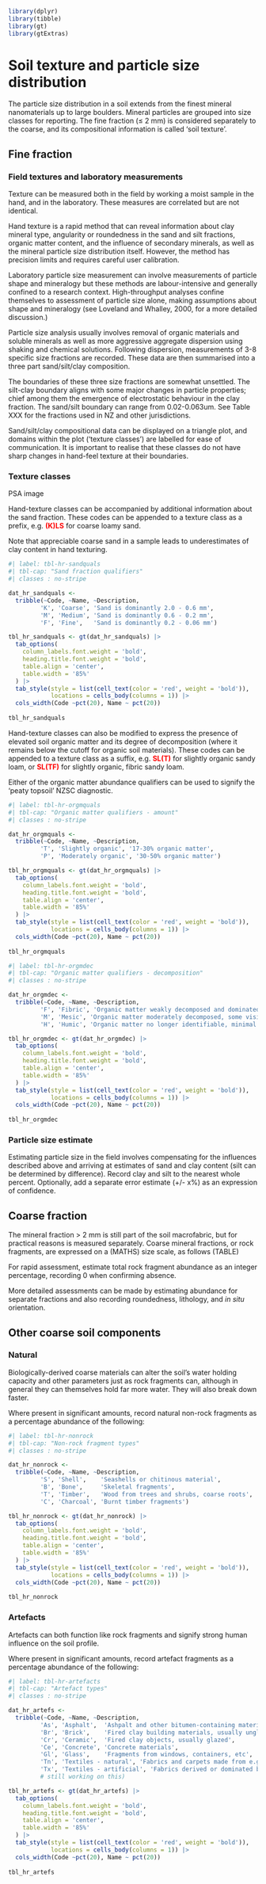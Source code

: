 
```r
library(dplyr)
library(tibble)
library(gt)
library(gtExtras)
```

# Soil texture and particle size distribution

The particle size distribution in a soil extends from the finest mineral nanomaterials up to large boulders. Mineral particles are grouped into size classes for reporting. The fine fraction (≤ 2 mm) is considered separately to the coarse, and its compositional information is called 'soil texture'.

## Fine fraction

### Field textures and laboratory measurements

Texture can be measured both in the field by working a moist sample in the hand, and in the laboratory. These measures are correlated but are not identical.

Hand texture is a rapid method that can reveal information about clay mineral type, angularity or roundedness in the sand and silt fractions, organic matter content, and the influence of secondary minerals, as well as the mineral particle size distribution itself. However, the method has precision limits and requires careful user calibration.

Laboratory particle size measurement can involve measurements of particle shape and mineralogy but these methods are labour-intensive and generally confined to a research context. High-throughput analyses confine themselves to assessment of particle size alone, making assumptions about shape and mineralogy (see Loveland and Whalley, 2000, for a more detailed discussion.) 

Particle size analysis usually involves removal of organic materials and soluble minerals as well as more aggressive aggregate dispersion using shaking and chemical solutions. Following dispersion, measurements of 3-8 specific size fractions are recorded. These data are then summarised into a three part sand/silt/clay composition.

The boundaries of these three size fractions are somewhat unsettled. The silt-clay boundary aligns with some major changes in particle properties; chief among them the emergence of electrostatic behaviour in the clay fraction. The sand/silt boundary can range from 0.02-0.063um. See Table XXX for the fractions used in NZ and other jurisdictions.

Sand/silt/clay compositional data can be displayed on a triangle plot, and domains within the plot ('texture classes') are labelled for ease of communication. It is important to realise that these classes do not have sharp changes in hand-feel texture at their boundaries.

### Texture classes

PSA image

Hand-texture classes can be accompanied by additional information about the sand fraction. These codes can be appended to a texture class as a prefix, e.g. [**(K)LS**]{style="color: red"} for coarse loamy sand.

Note that appreciable coarse sand in a sample leads to underestimates of clay content in hand texturing.

```r
#| label: tbl-hr-sandquals
#| tbl-cap: "Sand fraction qualifiers"
#| classes : no-stripe

dat_hr_sandquals <-
  tribble(~Code, ~Name, ~Description,
         'K', 'Coarse', 'Sand is dominantly 2.0 - 0.6 mm',
         'M', 'Medium', 'Sand is dominantly 0.6 - 0.2 mm',
         'F', 'Fine',   'Sand is dominantly 0.2 - 0.06 mm')

tbl_hr_sandquals <- gt(dat_hr_sandquals) |>
  tab_options(
    column_labels.font.weight = 'bold', 
    heading.title.font.weight = 'bold',
    table.align = 'center',
    table.width = '85%'
  ) |>
  tab_style(style = list(cell_text(color = 'red', weight = 'bold')),
            locations = cells_body(columns = 1)) |>
  cols_width(Code ~pct(20), Name ~ pct(20))
  
tbl_hr_sandquals

```

Hand-texture classes can also be modified to express the presence of elevated soil organic matter and its degree of decomposition (where it remains below the cutoff for organic soil materials). These codes can be appended to a texture class as a suffix, e.g. [**SL(T)**]{style="color: red"} for slightly organic sandy loam, or [**SL(TF)**]{style="color: red"} for slightly organic, fibric sandy loam.

Either of the organic matter abundance qualifiers can be used to signify the 'peaty topsoil' NZSC diagnostic.

```r
#| label: tbl-hr-orgmquals
#| tbl-cap: "Organic matter qualifiers - amount"
#| classes : no-stripe

dat_hr_orgmquals <-
  tribble(~Code, ~Name, ~Description,
         'T', 'Slightly organic', '17-30% organic matter',
         'P', 'Moderately organic', '30-50% organic matter')

tbl_hr_orgmquals <- gt(dat_hr_orgmquals) |>
  tab_options(
    column_labels.font.weight = 'bold', 
    heading.title.font.weight = 'bold',
    table.align = 'center',
    table.width = '85%'
  ) |>
  tab_style(style = list(cell_text(color = 'red', weight = 'bold')),
            locations = cells_body(columns = 1)) |>
  cols_width(Code ~pct(20), Name ~ pct(20))
  
tbl_hr_orgmquals

```

```r
#| label: tbl-hr-orgmdec
#| tbl-cap: "Organic matter qualifiers - decomposition"
#| classes : no-stripe

dat_hr_orgmdec <-
  tribble(~Code, ~Name, ~Description,
         'F', 'Fibric', 'Organic matter weakly decomposed and dominated by visible plant remains',
         'M', 'Mesic', 'Organic matter moderately decomposed, some visible plant structures but mostly amorphous',
         'H', 'Humic', 'Organic matter no longer identifiable, minimal fibre content')

tbl_hr_orgmdec <- gt(dat_hr_orgmdec) |>
  tab_options(
    column_labels.font.weight = 'bold', 
    heading.title.font.weight = 'bold',
    table.align = 'center',
    table.width = '85%'
  ) |>
  tab_style(style = list(cell_text(color = 'red', weight = 'bold')),
            locations = cells_body(columns = 1)) |>
  cols_width(Code ~pct(20), Name ~ pct(20))
  
tbl_hr_orgmdec
```

### Particle size estimate

Estimating particle size in the field involves compensating for the influences described above and arriving at estimates of sand and clay content (silt can be determined by difference). Record clay and silt to the nearest whole percent. Optionally, add a separate error estimate (+/- x%) as an expression of confidence.

## Coarse fraction

The mineral fraction \> 2 mm is still part of the soil macrofabric, but for practical reasons is measured separately. Coarse mineral fractions, or rock fragments, are expressed on a (MATHS) size scale, as follows (TABLE)

For rapid assessment, estimate total rock fragment abundance as an integer percentage, recording 0 when confirming absence.

More detailed assessments can be made by estimating abundance for separate fractions and also recording roundedness, lithology, and *in situ* orientation.

## Other coarse soil components

### Natural

Biologically-derived coarse materials can alter the soil's water holding capacity and other parameters just as rock fragments can, although in general they can themselves hold far more water. They will also break down faster.

Where present in significant amounts, record natural non-rock fragments as a percentage abundance of the following:

```r
#| label: tbl-hr-nonrock
#| tbl-cap: "Non-rock fragment types"
#| classes : no-stripe

dat_hr_nonrock <-
  tribble(~Code, ~Name, ~Description,
         'S', 'Shell',    'Seashells or chitinous material',
         'B', 'Bone',     'Skeletal fragments',
         'T', 'Timber',   'Wood from trees and shrubs, coarse roots',
         'C', 'Charcoal', 'Burnt timber fragments')

tbl_hr_nonrock <- gt(dat_hr_nonrock) |>
  tab_options(
    column_labels.font.weight = 'bold', 
    heading.title.font.weight = 'bold',
    table.align = 'center',
    table.width = '85%'
  ) |>
  tab_style(style = list(cell_text(color = 'red', weight = 'bold')),
            locations = cells_body(columns = 1)) |>
  cols_width(Code ~pct(20), Name ~ pct(20))
  
tbl_hr_nonrock

```

### Artefacts

Artefacts can both function like rock fragments and signify strong human influence on the soil profile. 

Where present in significant amounts, record artefact fragments as a percentage abundance of the following:

```r
#| label: tbl-hr-artefacts
#| tbl-cap: "Artefact types"
#| classes : no-stripe

dat_hr_artefs <-
  tribble(~Code, ~Name, ~Description,
         'As', 'Asphalt',  'Ashpalt and other bitumen-containing materials',
         'Br', 'Brick',    'Fired clay building materials, usually unglazed',
         'Cr', 'Ceramic',  'Fired clay objects, usually glazed',
         'Ce', 'Concrete', 'Concrete materials',
         'Gl', 'Glass',    'Fragments from windows, containers, etc',
         'Tn', 'Textiles - natural', 'Fabrics and carpets made from e.g. wool',
         'Tx', 'Textiles - artificial', 'Fabrics derived or dominated by plastics')
         # still working on this)

tbl_hr_artefs <- gt(dat_hr_artefs) |>
  tab_options(
    column_labels.font.weight = 'bold', 
    heading.title.font.weight = 'bold',
    table.align = 'center',
    table.width = '85%'
  ) |>
  tab_style(style = list(cell_text(color = 'red', weight = 'bold')),
            locations = cells_body(columns = 1)) |>
  cols_width(Code ~pct(20), Name ~ pct(20))
  
tbl_hr_artefs

```

